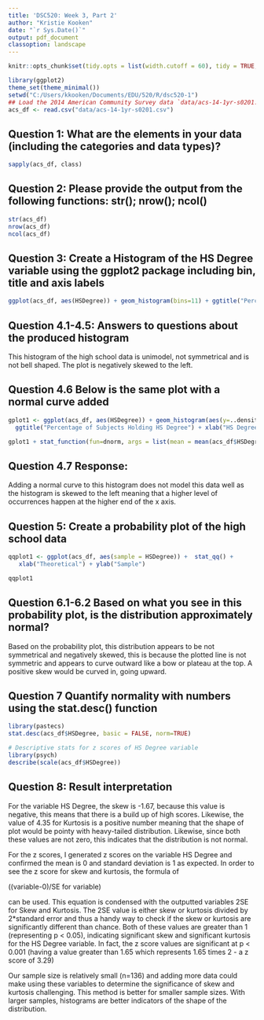 ```yaml
---
title: 'DSC520: Week 3, Part 2'
author: "Kristie Kooken"
date: "`r Sys.Date()`"
output: pdf_document
classoption: landscape
---
```

```r
knitr::opts_chunk$set(tidy.opts = list(width.cutoff = 60), tidy = TRUE,warning = FALSE, message = FALSE)
```

```r
library(ggplot2)
theme_set(theme_minimal())
setwd("C:/Users/kkooken/Documents/EDU/520/R/dsc520-1")
## Load the 2014 American Community Survey data `data/acs-14-1yr-s0201.csv` to
acs_df <- read.csv("data/acs-14-1yr-s0201.csv")
```

## Question 1: What are the elements in your data (including the categories and data types)?
```r
sapply(acs_df, class)
```

## Question 2: Please provide the output from the following functions: str(); nrow(); ncol()
```r
str(acs_df)
nrow(acs_df)
ncol(acs_df)
```

## Question 3: Create a Histogram of the HS Degree variable using the ggplot2 package including bin, title and axis labels
```r
ggplot(acs_df, aes(HSDegree)) + geom_histogram(bins=11) + ggtitle("Percentage of Subjects Holding HS Degree") + xlab("HS Degree") + ylab("Counts of Subjects")
```

## Question 4.1-4.5: Answers to questions about the produced histogram
This histogram of the high school data is unimodel, not symmetrical and is not bell shaped. The plot is negatively skewed to the left.


## Question 4.6 Below is the same plot with a normal curve added 
```r
gplot1 <- ggplot(acs_df, aes(HSDegree)) + geom_histogram(aes(y=..density..), bins=11) + 
  ggtitle("Percentage of Subjects Holding HS Degree") + xlab("HS Degree") + ylab("Density")

gplot1 + stat_function(fun=dnorm, args = list(mean = mean(acs_df$HSDegree,na.rm=TRUE), sd=sd(acs_df$HSDegree, na.rm = TRUE)), color='black', size=1)

```

## Question 4.7 Response:
Adding a normal curve to this histogram does not model this data well as the histogram is skewed to the left meaning that a higher level of occurrences happen at the higher end of the x axis. 

## Question 5: Create a probability plot of the high school data

```r
qqplot1 <- ggplot(acs_df, aes(sample = HSDegree)) +  stat_qq() +
   xlab("Theoretical") + ylab("Sample")

qqplot1
```

## Question 6.1-6.2 Based on what you see in this probability plot, is the distribution approximately normal?

Based on the probability plot, this distribution appears to be not symmetrical and negatively skewed, this is because the plotted line is not symmetric and appears to curve outward like a bow or plateau at the top. A positive skew would be curved in, going upward. 

## Question 7 Quantify normality with numbers using the stat.desc() function

```r
library(pastecs)
stat.desc(acs_df$HSDegree, basic = FALSE, norm=TRUE)

# Descriptive stats for z scores of HS Degree variable
library(psych)
describe(scale(acs_df$HSDegree))
```

## Question 8: Result interpretation

For the variable HS Degree, the skew is -1.67, because this value is negative, this means that there is a build up of high scores. Likewise, the value of 4.35 for Kurtosis is a positive number meaning that the shape of plot would be pointy with heavy-tailed distribution. Likewise, since both these values are not zero, this indicates that the distribution is not normal. 

For the z scores, I generated z scores on the variable HS Degree and confirmed the mean is 0 and standard deviation is 1 as expected. In order to see the z score for skew and kurtosis, the formula of 

((variable-0)/SE for variable) 

can be used. This equation is condensed with the outputted variables 2SE for Skew and Kurtosis. The 2SE value is either skew or kurtosis divided by 2*standard error and thus a handy way to check if the skew or kurtosis are significantly different than chance. Both of these values are greater than 1 (representing p < 0.05), indicating significant skew and significant kurtosis for the HS Degree variable. In fact, the z score values are significant at p < 0.001 (having a value greater than 1.65 which represents 1.65 times 2 - a z score of 3.29)

Our sample size is relatively small (n=136) and adding more data could make using these variables to determine the significance of skew and kurtosis challenging. This method is better for smaller sample sizes. With larger samples, histograms are better indicators of the shape of the distribution. 
